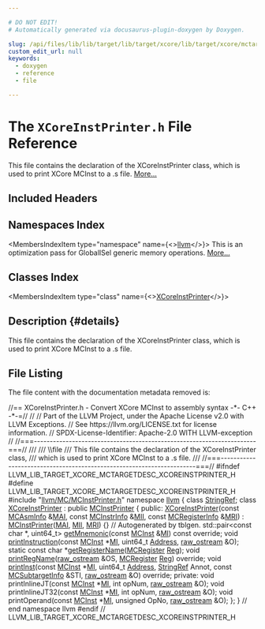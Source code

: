 ```yaml
---

# DO NOT EDIT!
# Automatically generated via docusaurus-plugin-doxygen by Doxygen.

slug: /api/files/lib/lib/target/lib/target/xcore/lib/target/xcore/mctargetdesc/xcoreinstprinter-h
custom_edit_url: null
keywords:
  - doxygen
  - reference
  - file

---
```





# The `XCoreInstPrinter.h` File Reference

<DoxygenPage pluginConfig={pluginConfig}>

This file contains the declaration of the XCoreInstPrinter class, which is used to print XCore MCInst to a .s file. <a href="#details">More...</a>

## Included Headers

<IncludesList>
<IncludesListItem
  filePath="llvm/MC/MCInstPrinter.h"
  permalink="/docs/api/files/include/include/llvm/include/llvm/mc/mcinstprinter-h"
  isLocal="true" />
</IncludesList>

## Namespaces Index

<MembersIndex>

<MembersIndexItem
  type="namespace"
  name={<><a href="/docs/api/namespaces/llvm">llvm</a></>}>
This is an optimization pass for GlobalISel generic memory operations. <a href="/docs/api/namespaces/llvm/#details">More...</a>
</MembersIndexItem>

</MembersIndex>

## Classes Index

<MembersIndex>

<MembersIndexItem
  type="class"
  name={<><a href="/docs/api/classes/llvm/xcoreinstprinter">XCoreInstPrinter</a></>}>
</MembersIndexItem>

</MembersIndex>

## Description {#details}

This file contains the declaration of the XCoreInstPrinter class, which is used to print XCore MCInst to a .s file.

## File Listing

The file content with the documentation metadata removed is:

<ProgramListing>

<Link id="l00001" /><CodeLine lineNumber="1"><Highlight kind="comment">//== XCoreInstPrinter.h - Convert XCore MCInst to assembly syntax -&#42;- C++ -&#42;-=//</Highlight><Highlight kind="normal"></Highlight></CodeLine>
<Link id="l00002" /><CodeLine lineNumber="2"><Highlight kind="normal"></Highlight><Highlight kind="comment">//</Highlight><Highlight kind="normal"></Highlight></CodeLine>
<Link id="l00003" /><CodeLine lineNumber="3"><Highlight kind="normal"></Highlight><Highlight kind="comment">// Part of the LLVM Project, under the Apache License v2.0 with LLVM Exceptions.</Highlight><Highlight kind="normal"></Highlight></CodeLine>
<Link id="l00004" /><CodeLine lineNumber="4"><Highlight kind="normal"></Highlight><Highlight kind="comment">// See https://llvm.org/LICENSE.txt for license information.</Highlight><Highlight kind="normal"></Highlight></CodeLine>
<Link id="l00005" /><CodeLine lineNumber="5"><Highlight kind="normal"></Highlight><Highlight kind="comment">// SPDX-License-Identifier: Apache-2.0 WITH LLVM-exception</Highlight><Highlight kind="normal"></Highlight></CodeLine>
<Link id="l00006" /><CodeLine lineNumber="6"><Highlight kind="normal"></Highlight><Highlight kind="comment">//</Highlight><Highlight kind="normal"></Highlight></CodeLine>
<Link id="l00007" /><CodeLine lineNumber="7"><Highlight kind="normal"></Highlight><Highlight kind="comment">//===----------------------------------------------------------------------===//</Highlight><Highlight kind="comment"></Highlight></CodeLine>
<Link id="l00008" /><CodeLine lineNumber="8"><Highlight kind="comment">///</Highlight></CodeLine>
<Link id="l00009" /><CodeLine lineNumber="9"><Highlight kind="comment">/// \\file</Highlight></CodeLine>
<Link id="l00010" /><CodeLine lineNumber="10"><Highlight kind="comment">/// This file contains the declaration of the XCoreInstPrinter class,</Highlight></CodeLine>
<Link id="l00011" /><CodeLine lineNumber="11"><Highlight kind="comment">/// which is used to print XCore MCInst to a .s file.</Highlight></CodeLine>
<Link id="l00012" /><CodeLine lineNumber="12"><Highlight kind="comment">///</Highlight><Highlight kind="normal"></Highlight></CodeLine>
<Link id="l00013" /><CodeLine lineNumber="13"><Highlight kind="normal"></Highlight><Highlight kind="comment">//===----------------------------------------------------------------------===//</Highlight><Highlight kind="normal"></Highlight></CodeLine>
<Link id="l00014" /><CodeLine lineNumber="14"><Highlight kind="normal"></Highlight></CodeLine>
<Link id="l00015" /><CodeLine lineNumber="15"><Highlight kind="normal"></Highlight><Highlight kind="preprocessor">#ifndef LLVM&#95;LIB&#95;TARGET&#95;XCORE&#95;MCTARGETDESC&#95;XCOREINSTPRINTER&#95;H</Highlight><Highlight kind="normal"></Highlight></CodeLine>
<Link id="l00016" /><CodeLine lineNumber="16"><Highlight kind="normal"></Highlight><Highlight kind="preprocessor">#define LLVM&#95;LIB&#95;TARGET&#95;XCORE&#95;MCTARGETDESC&#95;XCOREINSTPRINTER&#95;H</Highlight><Highlight kind="normal"></Highlight></CodeLine>
<Link id="l00017" /><CodeLine lineNumber="17"><Highlight kind="normal"></Highlight></CodeLine>
<Link id="l00018" /><CodeLine lineNumber="18"><Highlight kind="normal"></Highlight><Highlight kind="preprocessor">#include &quot;<a href="/docs/api/files/include/include/llvm/include/llvm/mc/mcinstprinter-h">llvm/MC/MCInstPrinter.h</a>&quot;</Highlight><Highlight kind="normal"></Highlight></CodeLine>
<Link id="l00019" /><CodeLine lineNumber="19"><Highlight kind="normal"></Highlight></CodeLine>
<Link id="l00020" /><CodeLine lineNumber="20"><Highlight kind="normal"></Highlight><Highlight kind="keyword">namespace </Highlight><Highlight kind="normal"><a href="/docs/api/namespaces/llvm">llvm</a> &#123;</Highlight></CodeLine>
<Link id="l00021" /><CodeLine lineNumber="21"><Highlight kind="normal"></Highlight><Highlight kind="keyword">class </Highlight><Highlight kind="normal"><a href="/docs/api/classes/llvm/stringref">StringRef</a>;</Highlight></CodeLine>
<Link id="l00022" /><CodeLine lineNumber="22"><Highlight kind="normal"></Highlight></CodeLine>
<Link id="l00023" /><CodeLine lineNumber="23" lineLink="/docs/api/classes/llvm/xcoreinstprinter"><Highlight kind="normal"></Highlight><Highlight kind="keyword">class </Highlight><Highlight kind="normal"><a href="/docs/api/classes/llvm/xcoreinstprinter/#a67610c0d5b63f39c60d4a797c151d11b">XCoreInstPrinter</a> : </Highlight><Highlight kind="keyword">public</Highlight><Highlight kind="normal"> <a href="/docs/api/classes/llvm/mcinstprinter/#af0525fc87f3e2054109908599d21098d">MCInstPrinter</a> &#123;</Highlight></CodeLine>
<Link id="l00024" /><CodeLine lineNumber="24"><Highlight kind="normal"></Highlight><Highlight kind="keyword">public</Highlight><Highlight kind="normal">:</Highlight></CodeLine>
<Link id="l00025" /><CodeLine lineNumber="25" lineLink="/docs/api/classes/llvm/xcoreinstprinter/#a67610c0d5b63f39c60d4a797c151d11b"><Highlight kind="normal">  <a href="/docs/api/classes/llvm/xcoreinstprinter/#a67610c0d5b63f39c60d4a797c151d11b">XCoreInstPrinter</a>(</Highlight><Highlight kind="keyword">const</Highlight><Highlight kind="normal"> <a href="/docs/api/classes/llvm/mcasminfo">MCAsmInfo</a> &amp;<a href="/docs/api/classes/llvm/mcinstprinter/#aacb2bfbafa57a37e627bf1334d349bc6">MAI</a>, </Highlight><Highlight kind="keyword">const</Highlight><Highlight kind="normal"> <a href="/docs/api/classes/llvm/mcinstrinfo">MCInstrInfo</a> &amp;<a href="/docs/api/classes/llvm/mcinstprinter/#a41acdb280262403252bc72f6d3f23f7a">MII</a>,</Highlight></CodeLine>
<Link id="l00026" /><CodeLine lineNumber="26"><Highlight kind="normal">                  </Highlight><Highlight kind="keyword">const</Highlight><Highlight kind="normal"> <a href="/docs/api/classes/llvm/mcregisterinfo">MCRegisterInfo</a> &amp;<a href="/docs/api/classes/llvm/mcinstprinter/#aaaeadf26b0e3ae38625c5469231bbce6">MRI</a>)</Highlight></CodeLine>
<Link id="l00027" /><CodeLine lineNumber="27"><Highlight kind="normal">    : <a href="/docs/api/classes/llvm/mcinstprinter/#af0525fc87f3e2054109908599d21098d">MCInstPrinter</a>(<a href="/docs/api/classes/llvm/mcinstprinter/#aacb2bfbafa57a37e627bf1334d349bc6">MAI</a>, <a href="/docs/api/classes/llvm/mcinstprinter/#a41acdb280262403252bc72f6d3f23f7a">MII</a>, <a href="/docs/api/classes/llvm/mcinstprinter/#aaaeadf26b0e3ae38625c5469231bbce6">MRI</a>) &#123;&#125;</Highlight></CodeLine>
<Link id="l00028" /><CodeLine lineNumber="28"><Highlight kind="normal"></Highlight></CodeLine>
<Link id="l00029" /><CodeLine lineNumber="29"><Highlight kind="normal">  </Highlight><Highlight kind="comment">// Autogenerated by tblgen.</Highlight><Highlight kind="normal"></Highlight></CodeLine>
<Link id="l00030" /><CodeLine lineNumber="30"><Highlight kind="normal">  std::pair&lt;const char &#42;, uint64&#95;t&gt;</Highlight></CodeLine>
<Link id="l00031" /><CodeLine lineNumber="31" lineLink="/docs/api/classes/llvm/xcoreinstprinter/#a0d52f6dcaf8e48fd27dedb84c62bd16d"><Highlight kind="normal">  <a href="/docs/api/classes/llvm/xcoreinstprinter/#a0d52f6dcaf8e48fd27dedb84c62bd16d">getMnemonic</a>(</Highlight><Highlight kind="keyword">const</Highlight><Highlight kind="normal"> <a href="/docs/api/classes/llvm/mcinst">MCInst</a> &amp;<a href="/docs/api/files/lib/lib/codegen/lib/codegen/globalisel/irtranslator-cpp/#abe44dfdea65b4f7e11e0a608ab708b76">MI</a>) </Highlight><Highlight kind="keyword">const override</Highlight><Highlight kind="normal">;</Highlight></CodeLine>
<Link id="l00032" /><CodeLine lineNumber="32" lineLink="/docs/api/classes/llvm/xcoreinstprinter/#a98fb2b657f0a4548509518e341670672"><Highlight kind="normal">  </Highlight><Highlight kind="keywordtype">void</Highlight><Highlight kind="normal"> <a href="/docs/api/classes/llvm/xcoreinstprinter/#a98fb2b657f0a4548509518e341670672">printInstruction</a>(</Highlight><Highlight kind="keyword">const</Highlight><Highlight kind="normal"> <a href="/docs/api/classes/llvm/mcinst">MCInst</a> &#42;<a href="/docs/api/files/lib/lib/codegen/lib/codegen/globalisel/irtranslator-cpp/#abe44dfdea65b4f7e11e0a608ab708b76">MI</a>, uint64&#95;t <a href="/docs/api/namespaces/llvm/#a8e02bbea14c70bab55fbc1384e1472d9add7bf230fde8d4836917806aff6a6b27">Address</a>, <a href="/docs/api/classes/llvm/raw-ostream">raw&#95;ostream</a> &amp;O);</Highlight></CodeLine>
<Link id="l00033" /><CodeLine lineNumber="33" lineLink="/docs/api/classes/llvm/xcoreinstprinter/#a4d97c4318c21b0e44273995adfc87638"><Highlight kind="normal">  </Highlight><Highlight kind="keyword">static</Highlight><Highlight kind="normal"> </Highlight><Highlight kind="keyword">const</Highlight><Highlight kind="normal"> </Highlight><Highlight kind="keywordtype">char</Highlight><Highlight kind="normal"> &#42;<a href="/docs/api/classes/llvm/xcoreinstprinter/#a4d97c4318c21b0e44273995adfc87638">getRegisterName</a>(<a href="/docs/api/classes/llvm/mcregister">MCRegister</a> <a href="/docs/api/files/lib/lib/codegen/machinesink-cpp/#a359e1ff26f6d466d927a61aae45b05c3">Reg</a>);</Highlight></CodeLine>
<Link id="l00034" /><CodeLine lineNumber="34"><Highlight kind="normal"></Highlight></CodeLine>
<Link id="l00035" /><CodeLine lineNumber="35"><Highlight kind="normal">  </Highlight><Highlight kind="keywordtype">void</Highlight><Highlight kind="normal"> <a href="/docs/api/classes/llvm/xcoreinstprinter/#a76882af8e78c6b2d4751af07b8459b4c">printRegName</a>(<a href="/docs/api/classes/llvm/raw-ostream">raw&#95;ostream</a> &amp;OS, <a href="/docs/api/classes/llvm/mcregister">MCRegister</a> <a href="/docs/api/files/lib/lib/codegen/machinesink-cpp/#a359e1ff26f6d466d927a61aae45b05c3">Reg</a>) </Highlight><Highlight kind="keyword">override</Highlight><Highlight kind="normal">;</Highlight></CodeLine>
<Link id="l00036" /><CodeLine lineNumber="36"><Highlight kind="normal">  </Highlight><Highlight kind="keywordtype">void</Highlight><Highlight kind="normal"> <a href="/docs/api/classes/llvm/xcoreinstprinter/#acdec566fe6048a0230f51f82c4a7f88f">printInst</a>(</Highlight><Highlight kind="keyword">const</Highlight><Highlight kind="normal"> <a href="/docs/api/classes/llvm/mcinst">MCInst</a> &#42;<a href="/docs/api/files/lib/lib/codegen/lib/codegen/globalisel/irtranslator-cpp/#abe44dfdea65b4f7e11e0a608ab708b76">MI</a>, uint64&#95;t <a href="/docs/api/namespaces/llvm/#a8e02bbea14c70bab55fbc1384e1472d9add7bf230fde8d4836917806aff6a6b27">Address</a>, <a href="/docs/api/classes/llvm/stringref">StringRef</a> Annot,</Highlight></CodeLine>
<Link id="l00037" /><CodeLine lineNumber="37"><Highlight kind="normal">                 </Highlight><Highlight kind="keyword">const</Highlight><Highlight kind="normal"> <a href="/docs/api/classes/llvm/mcsubtargetinfo">MCSubtargetInfo</a> &amp;STI, <a href="/docs/api/classes/llvm/raw-ostream">raw&#95;ostream</a> &amp;O) </Highlight><Highlight kind="keyword">override</Highlight><Highlight kind="normal">;</Highlight></CodeLine>
<Link id="l00038" /><CodeLine lineNumber="38"><Highlight kind="normal"></Highlight></CodeLine>
<Link id="l00039" /><CodeLine lineNumber="39"><Highlight kind="normal"></Highlight><Highlight kind="keyword">private</Highlight><Highlight kind="normal">:</Highlight></CodeLine>
<Link id="l00040" /><CodeLine lineNumber="40"><Highlight kind="normal">  </Highlight><Highlight kind="keywordtype">void</Highlight><Highlight kind="normal"> printInlineJT(</Highlight><Highlight kind="keyword">const</Highlight><Highlight kind="normal"> <a href="/docs/api/classes/llvm/mcinst">MCInst</a> &#42;<a href="/docs/api/files/lib/lib/codegen/lib/codegen/globalisel/irtranslator-cpp/#abe44dfdea65b4f7e11e0a608ab708b76">MI</a>, </Highlight><Highlight kind="keywordtype">int</Highlight><Highlight kind="normal"> opNum, <a href="/docs/api/classes/llvm/raw-ostream">raw&#95;ostream</a> &amp;O);</Highlight></CodeLine>
<Link id="l00041" /><CodeLine lineNumber="41"><Highlight kind="normal">  </Highlight><Highlight kind="keywordtype">void</Highlight><Highlight kind="normal"> printInlineJT32(</Highlight><Highlight kind="keyword">const</Highlight><Highlight kind="normal"> <a href="/docs/api/classes/llvm/mcinst">MCInst</a> &#42;<a href="/docs/api/files/lib/lib/codegen/lib/codegen/globalisel/irtranslator-cpp/#abe44dfdea65b4f7e11e0a608ab708b76">MI</a>, </Highlight><Highlight kind="keywordtype">int</Highlight><Highlight kind="normal"> opNum, <a href="/docs/api/classes/llvm/raw-ostream">raw&#95;ostream</a> &amp;O);</Highlight></CodeLine>
<Link id="l00042" /><CodeLine lineNumber="42"><Highlight kind="normal">  </Highlight><Highlight kind="keywordtype">void</Highlight><Highlight kind="normal"> printOperand(</Highlight><Highlight kind="keyword">const</Highlight><Highlight kind="normal"> <a href="/docs/api/classes/llvm/mcinst">MCInst</a> &#42;<a href="/docs/api/files/lib/lib/codegen/lib/codegen/globalisel/irtranslator-cpp/#abe44dfdea65b4f7e11e0a608ab708b76">MI</a>, </Highlight><Highlight kind="keywordtype">unsigned</Highlight><Highlight kind="normal"> OpNo, <a href="/docs/api/classes/llvm/raw-ostream">raw&#95;ostream</a> &amp;O);</Highlight></CodeLine>
<Link id="l00043" /><CodeLine lineNumber="43"><Highlight kind="normal">&#125;;</Highlight></CodeLine>
<Link id="l00044" /><CodeLine lineNumber="44"><Highlight kind="normal"></Highlight></CodeLine>
<Link id="l00045" /><CodeLine lineNumber="45"><Highlight kind="normal">&#125; </Highlight><Highlight kind="comment">// end namespace llvm</Highlight><Highlight kind="normal"></Highlight></CodeLine>
<Link id="l00046" /><CodeLine lineNumber="46"><Highlight kind="normal"></Highlight></CodeLine>
<Link id="l00047" /><CodeLine lineNumber="47"><Highlight kind="normal"></Highlight><Highlight kind="preprocessor">#endif </Highlight><Highlight kind="comment">// LLVM&#95;LIB&#95;TARGET&#95;XCORE&#95;MCTARGETDESC&#95;XCOREINSTPRINTER&#95;H</Highlight><Highlight kind="normal"></Highlight></CodeLine>

</ProgramListing>

</DoxygenPage>
